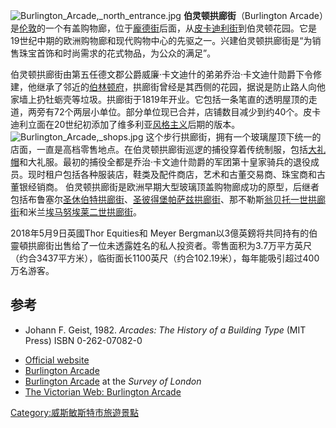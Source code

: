 [[Image:Burlington_Arcade,_north_entrance.jpg|thumb]]
'''伯灵顿拱廊街'''（Burlington Arcade）是[[伦敦|伦敦]]的一个有盖购物廊，位于[[龐德街|龐德街]]后面，从[[皮卡迪利街|皮卡迪利街]]到伯灵顿花园。它是19世纪中期的欧洲购物廊和现代购物中心的先驱之一。兴建伯灵顿拱廊街是“为销售珠宝首饰和时尚需求的花式物品，为公众的满足”。

伯灵顿拱廊街由第五任德文郡公爵威廉·卡文迪什的弟弟乔治·卡文迪什勋爵下令修建，他继承了邻近的[[伯林顿府|伯林顿府]]，拱廊街曾经是其西侧的花园，据说是防止路人向他家墙上扔牡蛎壳等垃圾。拱廊街于1819年开业。它包括一条笔直的透明屋顶的走道，两旁有72个两层小单位。部分单位现已合并，店铺数目减少到约40个。皮卡迪利立面在20世纪初添加了维多利亚[[风格主义|风格主义]]后期的版本。
[[Image:Burlington_Arcade,_shops.jpg|thumb]]
这个步行拱廊街，拥有一个玻璃屋顶下统一的店面，一直是高档零售地点。在伯灵顿拱廊街巡逻的捕役穿着传统制服，包括[[大礼帽|大礼帽]]和大礼服。最初的捕役全都是乔治·卡文迪什勋爵的军团第十皇家骑兵的退役成员。现时租户包括各种服装店，鞋类及配件商店，艺术和古董交易商、珠宝商和古董银经销商。
伯灵顿拱廊街是欧洲早期大型玻璃顶盖购物廊成功的原型，后继者包括布鲁塞尔[[圣休伯特拱廊街|圣休伯特拱廊街]]、[[圣彼得堡|圣彼得堡]][[帕萨兹拱廊街|帕萨兹拱廊街]]、那不勒斯[[翁贝托一世拱廊街|翁贝托一世拱廊街]]和米兰[[埃马努埃莱二世拱廊街|埃马努埃莱二世拱廊街]]。

2018年5月9日英國Thor Equities和 Meyer Bergman以3億英鎊将共同持有的伯靈頓拱廊街出售给了一位未透露姓名的私人投资者。零售面积为3.7万平方英尺（约合3437平方米），临街面长1100英尺（约合102.19米），每年能吸引超过400万名游客。

==参考==
*Johann F. Geist, 1982. ''Arcades: The History of a Building Type'' (MIT Press) ISBN 0-262-07082-0
{{div col|2}}
* [https://web.archive.org/web/20050205210500/http://www.burlington-arcade.co.uk/ Official website]
* [https://web.archive.org/web/20140310233217/http://www.mayfair-london.co.uk/location.php?lid=22 Burlington Arcade] 
* [http://www.british-history.ac.uk/report.asp?compid=41483 Burlington Arcade]{{Wayback|url=http://www.british-history.ac.uk/report.asp?compid=41483 |date=20070928010749 }} at the ''Survey of London''
* [http://www.victorianweb.org/art/architecture/london/34.html The Victorian Web: Burlington Arcade]{{Wayback|url=http://www.victorianweb.org/art/architecture/london/34.html |date=20150311030128 }}
{{div col end}} 

{{coord|51.5090|-0.1403|region:GB_type:landmark|display=title}}
{{伦敦地标}}

{{DEFAULTSORT:Burlington Arcade}}
[[Category:威斯敏斯特市旅遊景點|Category:威斯敏斯特市旅遊景點]]